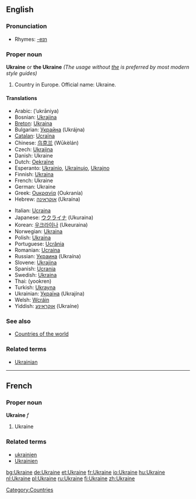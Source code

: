 ==English==

{{wikipedia}}

===Pronunciation===
*Rhymes: [[Rhymes:English:-eɪn|-eɪn]]

===Proper noun===
'''Ukraine''' or '''the Ukraine''' ''(The usage without <u>the</u> is preferred by most modern style guides)''

# Country in Europe. Official name: Ukraine.

====Translations====
{{top}}
*Arabic: {{ARchar|[[أوكرانيا]]}} (’ukrāniya) {{f}}
*Bosnian: [[Ukrajina]] {{f}}
*[[Breton]]: [[Ukraina]]
*Bulgarian: [[Украйна]] (Ukrájna)
*[[Catalan]]: [[Ucraïna]] {{f}}
*Chinese: [[乌克兰]] (Wūkèlán)
*Czech: [[Ukrajina]]
*Danish: Ukraine
*Dutch: [[Oekraïne]]
*Esperanto: [[Ukrainio]], [[Ukrainujo]], [[Ukrajno]]
*Finnish: [[Ukraina]]
*French: Ukraine
*German: Ukraine
*Greek: [[Ουκρανία]] (Oukranía) {{f}}
*Hebrew: [[אוקראינה]] (Ukraína)
{{mid}}
*Italian: [[Ucraina]] {{f}}
*Japanese: [[ウクライナ]] (Ukuraina)
*Korean: [[우크라이나]] (Ukeuraina)
*Norwegian: [[Ukraina]]
*Polish: [[Ukraina]] {{f}}
*Portuguese: [[Ucrânia]] {{f}}
*Romanian: [[Ucraina]] {{f}}
*Russian: [[Украина]] (Ukraína) {{f}}
*Slovene: [[Ukrajina]] {{f}}
*Spanish: [[Ucrania]] {{f}}
*Swedish: [[Ukraina]]
*Thai: {{THchar|[[ยูเครน]]}} (yookren)
*Turkish: [[Ukrayna]]
*Ukrainian: [[Україна]] (Ukrajína) {{f}}
*Welsh: [[Wcráin]]
*Yiddish: [[אוקראַינע]] (Ukraíne)
{{bottom}}

===See also===
*[[Countries of the world]]

===Related terms===
* [[Ukrainian]]

[[Category:Countries]]


----

==French==
===Proper noun===
'''Ukraine''' ''f''

# Ukraine

===Related terms===
*[[ukrainien]]
*[[Ukrainien]]

[[bg:Ukraine]]
[[de:Ukraine]]
[[et:Ukraine]]
[[fr:Ukraine]]
[[io:Ukraine]]
[[hu:Ukraine]]
[[nl:Ukraine]]
[[pl:Ukraine]]
[[ru:Ukraine]]
[[fi:Ukraine]]
[[zh:Ukraine]]